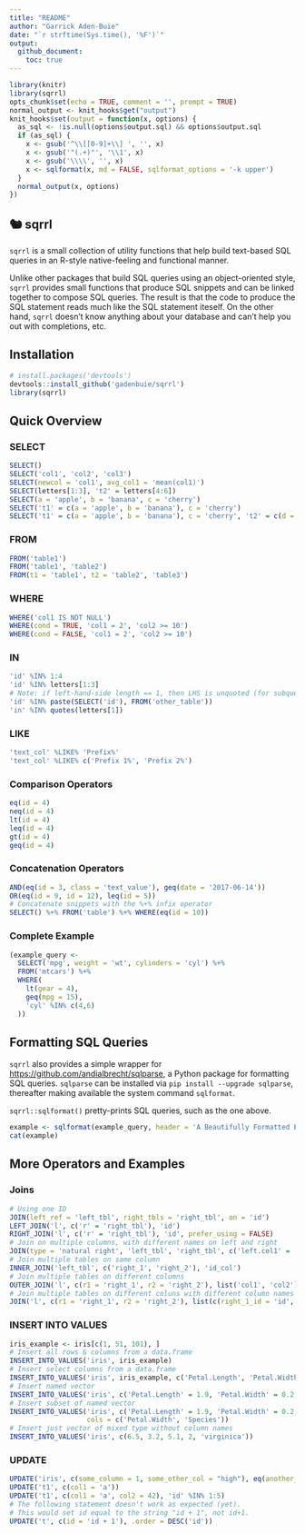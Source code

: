 ```yaml
---
title: "README"
author: "Garrick Aden-Buie"
date: "`r strftime(Sys.time(), '%F')`"
output: 
  github_document:
    toc: true
---
```


```r
library(knitr)
library(sqrrl)
opts_chunk$set(echo = TRUE, comment = '', prompt = TRUE)
normal_output <- knit_hooks$get("output")
knit_hooks$set(output = function(x, options) {
  as_sql <- !is.null(options$output.sql) && options$output.sql
  if (as_sql) {
    x <- gsub('^\\[[0-9]+\\] ', '', x)
    x <- gsub('"(.+)"', '\\1', x)
    x <- gsub('\\\\', '', x)
    x <- sqlformat(x, md = FALSE, sqlformat_options = '-k upper')
  }
  normal_output(x, options)
})
```

## 🐿 sqrrl

`sqrrl` is a small collection of utility functions that help build text-based SQL queries in an R-style native-feeling and functional manner.

Unlike other packages that build SQL queries using an object-oriented style, `sqrrl` provides small functions that produce SQL snippets and can be linked together to compose SQL queries.
The result is that the code to produce the SQL statement reads much like the SQL statement iteself.
On the other hand, `sqrrl` doesn't know anything about your database and can't help you out with completions, etc.

## Installation

```r
# install.packages('devtools')
devtools::install_github('gadenbuie/sqrrl')
library(sqrrl)
```

## Quick Overview

### SELECT

```r
SELECT()
SELECT('col1', 'col2', 'col3')
SELECT(newcol = 'col1', avg_col1 = 'mean(col1)')
SELECT(letters[1:3], 't2' = letters[4:6])
SELECT(a = 'apple', b = 'banana', c = 'cherry')
SELECT('t1' = c(a = 'apple', b = 'banana'), c = 'cherry')
SELECT('t1' = c(a = 'apple', b = 'banana'), c = 'cherry', 't2' = c(d = 'dragon_fruit'))
```

### FROM

```r
FROM('table1')
FROM('table1', 'table2')
FROM(t1 = 'table1', t2 = 'table2', 'table3')
```

### WHERE

```r
WHERE('col1 IS NOT NULL')
WHERE(cond = TRUE, 'col1 = 2', 'col2 >= 10')
WHERE(cond = FALSE, 'col1 = 2', 'col2 >= 10')
```

### IN

```r
'id' %IN% 1:4
'id' %IN% letters[1:3]
# Note: if left-hand-side length == 1, then LHS is unquoted (for subqueries)
'id' %IN% paste(SELECT('id'), FROM('other_table'))
'in' %IN% quotes(letters[1])
```

### LIKE

```r
'text_col' %LIKE% 'Prefix%'
'text_col' %LIKE% c('Prefix 1%', 'Prefix 2%')
```

### Comparison Operators

```r
eq(id = 4)
neq(id = 4)
lt(id = 4)
leq(id = 4)
gt(id = 4)
geq(id = 4)
```

### Concatenation Operators 

```r
AND(eq(id = 3, class = 'text_value'), geq(date = '2017-06-14'))
OR(eq(id = 9, id = 12), leq(id = 5))
# Concatenate snippets with the %+% infix operator
SELECT() %+% FROM('table') %+% WHERE(eq(id = 10))
```

### Complete Example 

```r
(example_query <- 
  SELECT('mpg', weight = 'wt', cylinders = 'cyl') %+%
  FROM('mtcars') %+%
  WHERE(
    lt(gear = 4),
    geq(mpg = 15),
    'cyl' %IN% c(4,6)
  ))
```

## Formatting SQL Queries

`sqrrl` also provides a simple wrapper for <https://github.com/andialbrecht/sqlparse>, a Python package for formatting SQL queries.
`sqlparse` can be installed via `pip install --upgrade sqlparse`, thereafter making available the system command `sqlformat`.

`sqrrl::sqlformat()` pretty-prints SQL queries, such as the one above.

```r
example <- sqlformat(example_query, header = 'A Beautifully Formatted Example Query')
cat(example)
```


## More Operators and Examples

### Joins

```r
# Using one ID
JOIN(left_ref = 'left_tbl', right_tbls = 'right_tbl', on = 'id')
LEFT_JOIN('l', c('r' = 'right_tbl'), 'id')
RIGHT_JOIN('l', c('r' = 'right_tbl'), 'id', prefer_using = FALSE)
# Join on multiple columns, with different names on left and right
JOIN(type = 'natural right', 'left_tbl', 'right_tbl', c('left.col1' = 'right.col1', 'id2'))
# Join multiple tables on same column
INNER_JOIN('left_tbl', c('right_1', 'right_2'), 'id_col')
# Join multiple tables on different columns
OUTER_JOIN('l', c(r1 = 'right_1', r2 = 'right_2'), list('col1', 'col2'))
# Join multiple tables on different coluns with different column names
JOIN('l', c(r1 = 'right_1', r2 = 'right_2'), list(c(right_1_id = 'id', c(right_2_id = 'id'))))
```

### INSERT INTO VALUES 

```r
iris_example <- iris[c(1, 51, 101), ]
# Insert all rows & columns from a data.frame
INSERT_INTO_VALUES('iris', iris_example)
# Insert select columns from a data.frame
INSERT_INTO_VALUES('iris', iris_example, c('Petal.Length', 'Petal.Width', 'Species'))
# Insert named vector
INSERT_INTO_VALUES('iris', c('Petal.Length' = 1.9, 'Petal.Width' = 0.2, 'Species' = 'setosa'))
# Insert subset of named vector
INSERT_INTO_VALUES('iris', c('Petal.Length' = 1.9, 'Petal.Width' = 0.2, 'Species' = 'setosa'),
                   cols = c('Petal.Width', 'Species'))
# Insert just vector of mixed type without column names
INSERT_INTO_VALUES('iris', c(6.5, 3.2, 5.1, 2, 'virginica'))
```


### UPDATE

```r
UPDATE('iris', c(some_column = 1, some_other_col = "high"), eq(another_col = 2), geq(a_third_col = 10))
UPDATE('t1', c(col1 = 'a'))
UPDATE('t1', c(col1 = 'a', col2 = 42), 'id' %IN% 1:5)
# The following statement doesn't work as expected (yet).
# This would set id equal to the string "id + 1", not id+1.
UPDATE('t', c(id = 'id + 1'), .order = DESC('id'))
```
